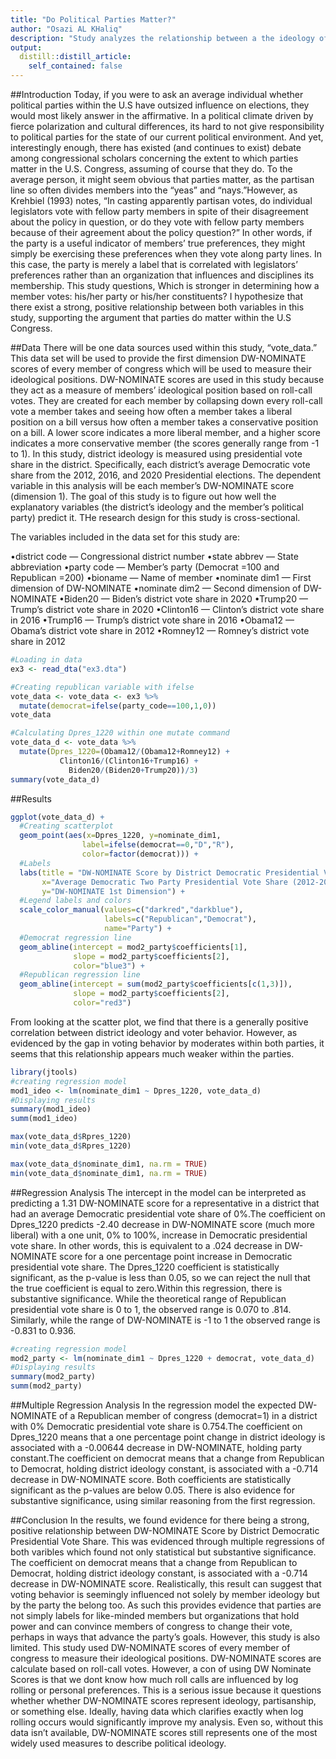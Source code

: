 ```yaml
---
title: "Do Political Parties Matter?"
author: "Osazi AL KHaliq"
description: "Study analyzes the relationship between a the ideology of a districts member of congress and the districts average presidential vote share"
output:
  distill::distill_article:
    self_contained: false
---
```


##Introduction
  Today, if you were to ask an average individual whether political parties within the U.S have outsized influence on elections, they would most likely answer in the affirmative. In a political climate driven by fierce polarization and cultural differences, its hard to not give responsibility to political parties for the state of our current political environment. And yet, interestingly enough, there has existed (and continues to exist) debate among congressional scholars concerning the extent to which parties matter in the U.S. Congress, assuming of course that they do. To the average person, it might seem obvious that parties matter, as the partisan line so often divides members into the “yeas” and “nays.”However, as Krehbiel (1993) notes, “In casting apparently partisan votes, do individual legislators vote with fellow party members in spite of their disagreement about the policy in question, or do they vote with fellow party members because of their agreement about the policy question?” In other words, if the party is a useful indicator of members’ true preferences, they might simply be exercising these preferences when they vote along party lines. In this case, the party is merely a label that is correlated with legislators’ preferences rather than an organization that influences and disciplines its membership. This study questions, Which is stronger in determining how a member votes: his/her party or his/her constituents? I hypothesize that there exist a strong, positive relationship between both variables in this study, supporting the argument that parties do matter within the U.S Congress. 
  
##Data
    There will be one data sources used within this study, “vote_data.” This data set will be used to provide the first dimension DW-NOMINATE scores of every member of congress which will be used to measure their ideological positions. DW-NOMINATE scores are used in this study because they act as a measure of members’ ideological position based on roll-call votes. They are created for each member by collapsing down every roll-call vote a member takes and seeing how often a member takes a liberal position on a bill versus how often a member takes a conservative position on a bill. A lower score indicates a more liberal member, and a higher score indicates a more conservative member (the scores generally range from -1 to 1). 
    In this study, district ideology is measured using presidential vote share in the district. Specifically, each district’s average Democratic vote share from the 2012, 2016, and 2020 Presidential elections. The dependent variable in this analysis will be each member’s DW-NOMINATE score (dimension 1). The goal of this study is to figure out how well the explanatory variables (the district’s ideology and the member’s political party) predict it. THe research design for this study is cross-sectional. 
  
  The variables included in the data set for this study are:
  
•district code — Congressional district number
•state abbrev — State abbreviation
•party code — Member’s party (Democrat =100 and Republican =200)
•bioname — Name of member
•nominate dim1 — First dimension of DW-NOMINATE
•nominate dim2 — Second dimension of DW-NOMINATE
•Biden20 — Biden’s district vote share in 2020
•Trump20 — Trump’s district vote share in 2020
•Clinton16 — Clinton’s district vote share in 2016
•Trump16 — Trump’s district vote share in 2016
•Obama12 — Obama’s district vote share in 2012
•Romney12 — Romney’s district vote share in 2012
  
```r
#Loading in data
ex3 <- read_dta("ex3.dta")

#Creating republican variable with ifelse
vote_data <- vote_data <- ex3 %>% 
  mutate(democrat=ifelse(party_code==100,1,0))
vote_data
```

```r
#Calculating Dpres_1220 within one mutate command
vote_data_d <- vote_data %>% 
  mutate(Dpres_1220=(Obama12/(Obama12+Romney12) +
           Clinton16/(Clinton16+Trump16) +
             Biden20/(Biden20+Trump20))/3)
summary(vote_data_d)
```
 
##Results
```r
ggplot(vote_data_d) +
  #Creating scatterplot
  geom_point(aes(x=Dpres_1220, y=nominate_dim1,
                label=ifelse(democrat==0,"D","R"),
                color=factor(democrat))) + 
  #Labels
  labs(title = "DW-NOMINATE Score by District Democratic Presidential Vote Share",
       x="Average Democratic Two Party Presidential Vote Share (2012-2020)",
       y="DW-NOMINATE 1st Dimension") +
  #Legend labels and colors
  scale_color_manual(values=c("darkred","darkblue"),
                     labels=c("Republican","Democrat"),
                     name="Party") +
  #Democrat regression line
  geom_abline(intercept = mod2_party$coefficients[1],
              slope = mod2_party$coefficients[2],
              color="blue3") +
  #Republican regression line
  geom_abline(intercept = sum(mod2_party$coefficients[c(1,3)]),
              slope = mod2_party$coefficients[2],
              color="red3")
```
  From looking at the scatter plot, we find that there is a generally positive correlation between district ideology and voter behavior. However, as evidenced by the gap in voting behavior by moderates within both parties, it seems that this relationship appears much weaker within the parties. 
  
  
```r
library(jtools)
#creating regression model
mod1_ideo <- lm(nominate_dim1 ~ Dpres_1220, vote_data_d)
#Displaying results
summary(mod1_ideo)
summ(mod1_ideo)

max(vote_data_d$Rpres_1220)
min(vote_data_d$Rpres_1220)

max(vote_data_d$nominate_dim1, na.rm = TRUE)
min(vote_data_d$nominate_dim1, na.rm = TRUE)

```
##Regression Analysis
  The intercept in the model can be interpreted as predicting a 1.31 DW-NOMINATE score for a representative in a district that had an average Democratic presidential vote share of 0%.The coefficient on Dpres_1220 predicts -2.40 decrease in DW-NOMINATE score (much more liberal) with a one unit, 0% to 100%, increase in Democratic presidential vote share. In other words, this is equivalent to a .024 decrease in DW-NOMINATE score for a one percentage point increase in Democratic presidential vote share. The Dpres_1220 coefficient is statistically significant, as the p-value is less than 0.05, so we can reject the null that the true coefficient is equal to zero.Within this regression, there is substantive significance. While the theoretical range of Republican presidential vote share is 0 to 1, the observed range is 0.070 to .814. Similarly, while the range of DW-NOMINATE is -1 to 1 the observed range is -0.831 to 0.936.


```r
#creating regression model
mod2_party <- lm(nominate_dim1 ~ Dpres_1220 + democrat, vote_data_d)
#Displaying results
summary(mod2_party)
summ(mod2_party)
```
##Multiple Regression Analysis
   In the regression model the expected DW-NOMINATE of a Republican member of congress (democrat=1) in a district with 0% Democratic presidential vote share is 0.754.The coefficient on Dpres_1220 means that a one percentage point change in district ideology is associated with a -0.00644 decrease in DW-NOMINATE, holding party constant.The coefficient on democrat means that a change from Republican to Democrat, holding district ideology constant, is associated with a -0.714 decrease in DW-NOMINATE score. Both coefficients are statistically significant as the p-values are below 0.05. There is also evidence for substantive significance, using similar reasoning from the first regression. 
   
##Conclusion
  In the results, we found evidence for there being a strong, positive relationship between DW-NOMINATE Score by District Democratic Presidential Vote Share. This was evidenced through multiple regressions of both varibles which found not only statistical but substantive significance. The coefficient on democrat means that a change from Republican to Democrat, holding district ideology constant, is associated with a -0.714 decrease in DW-NOMINATE score. Realistically, this result can suggest that voting behavior is seemingly influenced not solely by member ideology but by the party the belong too. As such this provides evidence that parties are not simply labels for like-minded members but organizations that hold power and can convince members of congress to change their vote, perhaps in ways that advance the party's goals. However, this study is also limited. This study used DW-NOMINATE scores of every member of congress to measure their ideological positions. DW-NOMINATE scores are calculate based on roll-call votes. However, a con of using DW Nominate Scores is that we dont know how much roll calls are influenced by log rolling or personal preferences. This is a serious issue because it questions whether whether DW-NOMINATE scores represent ideology, partisanship, or something else. Ideally, having data which clarifies exactly when log rolling occurs would significantly improve my analysis. Even so, without this data isn't available, DW-NOMINATE scores still represents one of the most widely used measures to describe political ideology.




